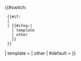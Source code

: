 {{#switch:
  <!--If no or empty "demospace" parameter then detect namespace-->
  {{#if:{{{demospace|}}}
  | {{lc: {{{demospace}}} }}    <!--Use lower case "demospace"-->
  | {{#ifeq:{{NAMESPACE}}|{{ns:Template}}
    | template
    | other
    }}
  }}
| template = {{{1|}}}
| other
| #default = {{{2|}}}
}}
